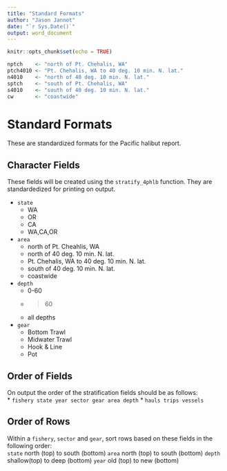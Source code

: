 ```yaml
---
title: "Standard Formats"
author: "Jason Jannot"
date: "`r Sys.Date()`"
output: word_document
---
```


```r
knitr::opts_chunk$set(echo = TRUE)

nptch    <- "north of Pt. Chehalis, WA"
ptch4010 <- "Pt. Chehalis, WA to 40 deg. 10 min. N. lat."
n4010    <- "north of 40 deg. 10 min. N. lat."
sptch    <- "south of Pt. Chehalis, WA"
s4010    <- "south of 40 deg. 10 min. N. lat."
cw       <- "coastwide"

```

# Standard Formats
These are standardized formats for the Pacific halibut report.

## Character Fields

These fields will be created using the `stratify_4phlb` function.  They are standardedized for printing on output.

* `state` 
  * WA
  * OR
  * CA
  * WA,CA,OR
* `area`
  * north of Pt. Cheahlis, WA
  * north of 40 deg. 10 min. N. lat.
  * Pt. Chehalis, WA to 40 deg. 10 min. N. lat.
  * south of 40 deg. 10 min. N. lat.    
  * coastwide
* `depth`
  * 0-60
  * >60
  * all depths
* `gear`
  * Bottom Trawl
  * Midwater Trawl
  * Hook & Line
  * Pot
  
## Order of Fields
On output the order of the stratification fields should be as follows:    
* `fishery state year sector gear area depth`
* ` hauls trips vessels`

##  Order of Rows
Within a `fishery`, `sector` and `gear`, sort rows based on these fields in the following order:    
`state` north (top) to south (bottom)
`area` north (top) to south (bottom)
`depth` shallow(top) to deep (bottom)
`year` old (top) to new (bottom)
